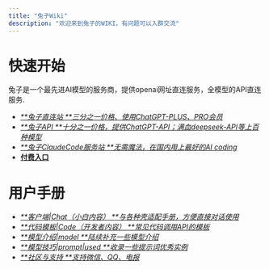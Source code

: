 ```yaml
---
title: "兔子Wiki"
description: "欢迎来到兔子的WIKI，有问题可以入群交流"
---
```


# 快速开始

兔子是一个最先进AI模型的服务商，提供openai网址直连服务，全模型的API直连服务.

- [_\*\*兔子直连站 \*\*三分之一价格、使用ChatGPT-PLUS、PRO会员_](https://tu-zi.com/)
- [_\*\*兔子API \*\*十分之一价格，提供ChatGPT-API；满血deepseek-API等上百种模型_](https://api.tu-zi.com/)
- [_\*\*兔子ClaudeCode服务站 \*\*无需魔法，在国内用上最好的AI coding_](https://gaccode.com/)
- [**付费入口**](https://store.tu-zi.com/)

# 用户手册

- [_\*\*客户端|Chat（小白内容） \*\*与各种壳适配手册，方便直接对话使用_](https://wiki.tu-zi.com/zh/Chat/Cherry)
- [_\*\*代码模板|Code（开发者内容） \*\*常见代码调用API的模板_](https://wiki.tu-zi.com/zh/Code/python)
- [_\*\*模型介绍|model \*\*陆续补充一些模型介绍_](https://wiki.tu-zi.com/zh/model/models)
- [_\*\*模型技巧|prompt|used \*\*收录一些提示词优秀实例_](https://wiki.tu-zi.com/zh/prompt/gongwu01)
- [_\*\*社区与支持 \*\*支持微信、QQ、电报_](https://wiki.tu-zi.com/zh/group)